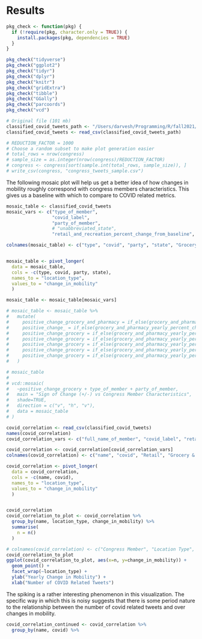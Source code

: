 # Results
```r

pkg_check <- function(pkg) {
  if (!require(pkg, character.only = TRUE)) {
    install.packages(pkg, dependencies = TRUE)
  }
}

pkg_check("tidyverse")
pkg_check("ggplot2")
pkg_check("tidyr")
pkg_check("dplyr")
pkg_check("knitr")
pkg_check("gridExtra")
pkg_check("tibble")
pkg_check("GGally")
pkg_check("parcoords")
pkg_check("vcd")

# Original file (101 mb)
classified_covid_tweets_path <- "/Users/darvesh/Programming/R/fall2021/gr5702/us_congress_twitter_covid/data/created/congress_tweets_labeled.csv"
classified_covid_tweets <- read_csv(classified_covid_tweets_path)

# REDUCTION_FACTOR = 1000
# Choose a random subset to make plot generation easier
# total_rows = nrow(congress)
# sample_size = as.integer(nrow(congress)/REDUCTION_FACTOR)
# congress <- congress[sort(sample.int(total_rows, sample_size)), ]
# write_csv(congress, "congress_tweets_sample.csv")

```
The following mosaic plot will help us get a better idea of how changes in mobility roughly correspond with congress members characteristics. This gives us a baseline with which to compare to COVID related metrics.


```r
mosaic_table <- classified_covid_tweets
mosaic_vars <- c("type_of_member", 
                 "covid_label", 
                 "party_of_member", 
                 # "unabbreviated_state", 
                 "retail_and_recreation_percent_change_from_baseline", "grocery_and_pharmacy_yearly_percent_change","parks_percent_yearly_change", "transit_stations_yearly_percent_change" , "workplaces_yearly_percent_change","residential_yearly_percent_change")

colnames(mosaic_table) <- c("type", "covid", "party", "state", "Grocery & Pharmacy", "Parks & Recreation", "Transit Station", "Workplaces", "Residential")


mosaic_table <- pivot_longer(
  data = mosaic_table,
  cols = -c(type, covid, party, state),
  names_to = "location_type",
  values_to = "change_in_mobility"
  )

mosaic_table <- mosaic_table[mosaic_vars]

# mosaic_table <- mosaic_table %>%
#   mutate(
#     positive_change_grocery_and_pharmacy = if_else(grocery_and_pharmacy_yearly_percent_change > 0, "yes", "no"),
#     positive_change_ = if_else(grocery_and_pharmacy_yearly_percent_change > 0, "yes", "no"),
#     positive_change_grocery = if_else(grocery_and_pharmacy_yearly_percent_change > 0, "yes", "no"),
#     positive_change_grocery = if_else(grocery_and_pharmacy_yearly_percent_change > 0, "yes", "no"),
#     positive_change_grocery = if_else(grocery_and_pharmacy_yearly_percent_change > 0, "yes", "no"),
#     positive_change_grocery = if_else(grocery_and_pharmacy_yearly_percent_change > 0, "yes", "no"),
#     positive_change_grocery = if_else(grocery_and_pharmacy_yearly_percent_change > 0, "yes", "no"),
#   )

# mosaic_table
# 
# vcd::mosaic(
#   ~positive_change_grocery + type_of_member + party_of_member, 
#   main = "Sign of Change (+/-) vs Congress Member Characteristics", 
#   shade=TRUE,
#   direction = c("v", "h", "v"),
#   data = mosaic_table
# )
```


```r
covid_correlation <- read_csv(classified_covid_tweets)
names(covid_correlation)
covid_correlation_vars <- c("full_name_of_member", "covid_label", "retail_and_recreation_percent_change_from_baseline", "grocery_and_pharmacy_yearly_percent_change","parks_percent_yearly_change", "transit_stations_yearly_percent_change" , "workplaces_yearly_percent_change","residential_yearly_percent_change" )

covid_correlation <- covid_correlation[covid_correlation_vars]
colnames(covid_correlation) <- c("name", "covid", "Retail", "Grocery & Pharmacy", "Parks & Recreation", "Transit Station", "Workplaces", "Residential")

covid_correlation <- pivot_longer(
  data = covid_correlation,
  cols = -c(name, covid),
  names_to = "location_type",
  values_to = "change_in_mobility"
  )


covid_correlation
covid_correlation_to_plot <- covid_correlation %>% 
  group_by(name, location_type, change_in_mobility) %>% 
  summarise(
    n = n()    
  )

# colnames(covid_correlation) <- c("Congress Member", "Location Type", "Change in Mobility")
covid_correlation_to_plot
ggplot(covid_correlation_to_plot, aes(x=n, y=change_in_mobility)) + 
  geom_point() + 
  facet_wrap(~location_type) +
  ylab("Yearly Change in Mobility") +
  xlab("Number of COVID Related Tweets")
```
The spiking is a rather interesting phenomenon in this visualization. The specific way in which this is noisy suggests that there is some period nature to the relationship between the number of covid related tweets and over changes in mobility.

```r
covid_correlation_continued <- covid_correlation %>% 
  group_by(name, covid) %>% 
  
```

<!-- - Heat map of mobility change divided by number of covid related tweets from congress members in that state -->
```r

```

<!-- - Parallel coordinate plot of congress members, number of tweets with covid, changes in mobility -->
<!--     - Might need to refine this later -->
```r

```

<!-- How to actually extract policy related content from tweets?? -->
<!-- - Policy related tweets from congress members (bar chart) -->
```r

```

<!-- - Correlation between the number of tweets from congress members and changes in mobility in their region -->
<!--     - Label most correlated and least correlated members? -->
```r

```


<!-- - Cleveland dot plot of residuals from tweets vs mobility above -->
```r

```


```r

```


<!-- - Histogram of number of times COVID is mentioned *per tweet* -->
<!--     - i.e. if covid is mentioned 1 time, 2 times, 3 times, etc -->
<!--     - Boxplot of the same data (but try to come up with other boxplot) -->
```r

```
